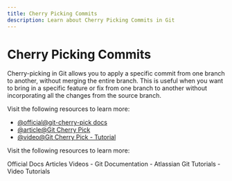 ```yaml
---
title: Cherry Picking Commits
description: Learn about Cherry Picking Commits in Git
---
```


# Cherry Picking Commits

Cherry-picking in Git allows you to apply a specific commit from one branch to another, without merging the entire branch. This is useful when you want to bring in a specific feature or fix from one branch to another without incorporating all the changes from the source branch.

Visit the following resources to learn more:

- [@official@git-cherry-pick docs](https://git-scm.com/docs/git-cherry-pick)
- [@article@Git Cherry Pick](https://www.atlassian.com/git/tutorials/cherry-pick)
- [@video@Git Cherry Pick - Tutorial](https://youtu.be/i657Bg_HAWI?si=3jjn2X8Hi1na--F4)

Visit the following resources to learn more:

<Tabs defaultValue="official">
<TabsList>
<TabsTrigger value="official">Official Docs</TabsTrigger>
<TabsTrigger value="article">Articles</TabsTrigger>
<TabsTrigger value="video">Videos</TabsTrigger>
</TabsList>

<TabsContent value="official">
- <Link href="https://git-scm.com/docs">Git Documentation</Link>
</TabsContent>
<TabsContent value="article">
- <Link href="https://www.atlassian.com/git/tutorials">Atlassian Git Tutorials</Link>
</TabsContent>
<TabsContent value="video">
- <Link href="https://www.youtube.com/results?search_query=git+cherry-picking-commits+tutorial">Video Tutorials</Link>
</TabsContent>
</Tabs>

<Outlet path="3-git-branching/basics/cherry-picking-commits" />
